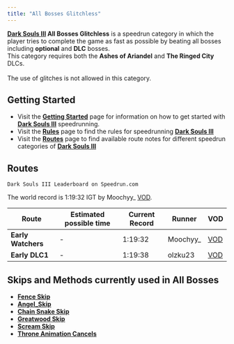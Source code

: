```yaml
---
title: "All Bosses Glitchless"
---
```


**[Dark Souls III](/darksouls3) All Bosses Glitchless** is a speedrun category in which the player tries to complete the game as fast as possible by beating all bosses including **optional** and **DLC** bosses.\
This category requires both the **Ashes of Ariandel** and **The Ringed City** DLCs.\
\
The use of glitches is not allowed in this category.

## Getting Started

- Visit the **[Getting Started](/darksouls3/getting-started)** page for information on how to get started with **[Dark Souls III](/darksouls3)** speedrunning.
- Visit the **[Rules](/darksouls3/rules)** page to find the rules for speedrunning **[Dark Souls III](/darksouls3)**
- Visit the **[Routes](/darksouls3/routes)** page to find available route notes for different speedrun categories of **[Dark Souls III](/darksouls3)**

## Routes

`Dark Souls III Leaderboard on Speedrun.com`

The world record is 1:19:32 IGT by Moochyy\_ [VOD](//youtu.be/BnYpQg95Zv0?si=iTe-UEv3OC2FIygW).

| Route              | Estimated possible time | Current Record | Runner    | VOD                                                                                                                                       |
| ------------------ | ----------------------- | -------------- | --------- | ----------------------------------------------------------------------------------------------------------------------------------------- |
| **Early Watchers** | -                       | 1:19:32        | Moochyy\_ | [VOD](//youtu.be/BnYpQg95Zv0?si=iTe-UEv3OC2FIygW) |
| **Early DLC1**     | -                       | 1:19:38        | olzku23   | [VOD](//youtu.be/V74FloAecPw?si=wdUMXZDdJIt3bY-F) |

## Skips and Methods currently used in All Bosses

- **[Fence Skip](/darksouls3/fence-skip)**
- **[Angel_Skip](/darksouls3/angel-skip)**
- **[Chain Snake Skip](/darksouls3/chain-snake-skip)**
- **[Greatwood Skip](/darksouls3/greatwood-skip)**
- **[Scream Skip](/darksouls3/scream-skip)**
- **[Throne Animation Cancels](/darksouls3/throne-animation-cancels)**